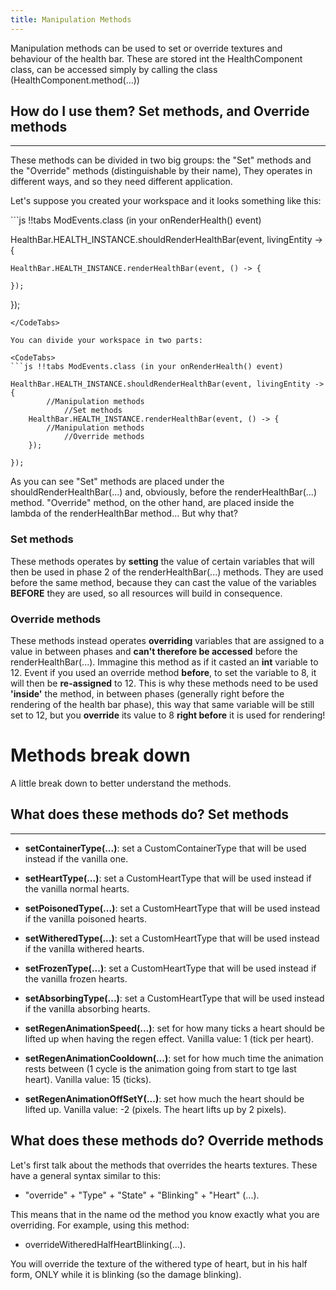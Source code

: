 ```yaml
---
title: Manipulation Methods
---
```


Manipulation methods can be used to set or override textures and behaviour of the health bar. These are stored
int the HealthComponent class, can be accessed simply by calling the class (HealthComponent.method(...))

## How do I use them? **Set methods, and Override methods**
----

These methods can be divided in two big groups: the "Set" methods and the "Override" methods (distinguishable by their name), They operates in different
ways, and so they need different application.

Let's suppose you created your workspace and it looks something like this:

<CodeTabs>
```js !!tabs ModEvents.class (in your onRenderHealth() event)

HealthBar.HEALTH_INSTANCE.shouldRenderHealthBar(event, livingEntity -> {

    HealthBar.HEALTH_INSTANCE.renderHealthBar(event, () -> {

    });

});
```
</CodeTabs>

You can divide your workspace in two parts:

<CodeTabs>
```js !!tabs ModEvents.class (in your onRenderHealth() event)

HealthBar.HEALTH_INSTANCE.shouldRenderHealthBar(event, livingEntity -> {
        //Manipulation methods
            //Set methods
    HealthBar.HEALTH_INSTANCE.renderHealthBar(event, () -> {
        //Manipulation methods
            //Override methods
    });

});
```
</CodeTabs>

As you can see "Set" methods are placed under the shouldRenderHealthBar(...) and, obviously, before the renderHealthBar(...) method. "Override" method,
on the other hand, are placed inside the lambda of the renderHealthBar method...
But why that?

### Set methods
These methods operates by **setting** the value of certain variables that will then be used in phase 2 of the renderHealthBar(...) methods.
They are used before the same method, because they can cast the value of the variables **BEFORE** they are used, so all resources will build in consequence.

### Override methods
These methods instead operates **overriding** variables that are assigned to a value in between phases and **can't therefore
be accessed** before the renderHealthBar(...).
Immagine this method as if it casted an **int** variable to 12. Event if you used an override method **before**,
to set the variable to 8, it will then be **re-assigned** to 12. This is why these methods need to be used **'inside'**
the method, in between phases (generally right before the rendering of the health bar phase),
this way that same variable will be still set to 12, but you **override** its value to 8 **right before** it is used for rendering!


# Methods break down
A little break down to better understand the methods.

## What does these methods do? **Set methods**
----

- **setContainerType(...)**: set a CustomContainerType that will be used instead if the vanilla one.
- **setHeartType(...)**: set a CustomHeartType that will be used instead if the vanilla normal hearts.
- **setPoisonedType(...)**: set a CustomHeartType that will be used instead if the vanilla poisoned hearts.
- **setWitheredType(...)**: set a CustomHeartType that will be used instead if the vanilla withered hearts.
- **setFrozenType(...)**: set a CustomHeartType that will be used instead if the vanilla frozen hearts.
- **setAbsorbingType(...)**: set a CustomHeartType that will be used instead if the vanilla absorbing hearts.

- **setRegenAnimationSpeed(...)**: set for how many ticks a heart should be lifted up when having the regen effect.
Vanilla value: 1 (tick per heart).
- **setRegenAnimationCooldown(...)**: set for how much time the animation rests between (1 cycle is the animation going from start to tge last heart).
Vanilla value: 15 (ticks).
- **setRegenAnimationOffSetY(...)**: set how much the heart should be lifted up.
Vanilla value: -2 (pixels. The heart lifts up by 2 pixels).

## What does these methods do? **Override methods**
Let's first talk about the methods that overrides the hearts textures. These have a general syntax similar to this:

- "override" + "Type" + "State" + "Blinking" +  "Heart" (...).

This means that in the name od the method you know exactly what you are overriding. For example, using this method:

- overrideWitheredHalfHeartBlinking(...).

You will override the texture of the withered type of heart, but in his half form, ONLY while it is blinking (so the damage blinking).